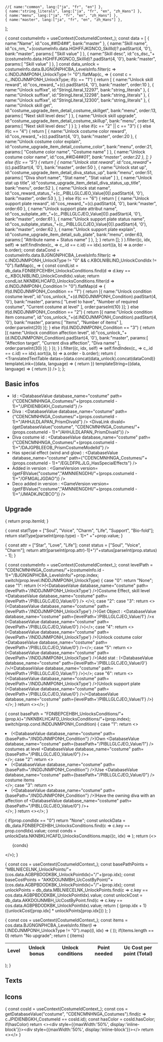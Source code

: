 


    //{ name:"common", lang:["ja", "fr", "en"] },
    { name:"string_literals", lang:["ja", "fr", "en", "zh_Hans"] },
    { name:"menu", lang:["ja", "fr", "en", "zh_Hans"] },
    { name:"master", lang:["ja", "fr", "en", "zh_Hans"] },
  ];

{
  const costumeInfo = useContext(CostumeIdContext_);
  const data = 
  [
    {
      name:"Name",
      id:"cos_##ID4##",
      bank:"master"
    },
    {
      name:"Skill name",
      id:"cs_nm_"+(costumeInfo.data.HGHFFJKGNCO_SkillId)?.padStart(4, '0'),
      bank:"master",
      params:[
        "Skill value"
      ]
    },
    {
      name:"Skill desc",
      id:"cs_dsc_"+(costumeInfo.data.HGHFFJKGNCO_SkillId)?.padStart(4, '0'),
      bank:"master",
      params:[
        "Skill value"
      ]
    },
  ]
  const data_unlock = costumeInfo.data.BJGNGNPHCBA_LevelsInfo.filter(c => c.INDDJNMPONH_UnlockType != "0").flatMap(c_ => 
    {
      const c = c_.INDDJNMPONH_UnlockType;
      if(c == "1")
      {
        return [
          {
            name:"Unlock skill reward",
            id:"cos_reward_"+(c).padStart(4, '0'),
            bank:"master",
            order:10
          },
          {
            name:"Unlock suffixe",
            id:"StringLiteral_12297",
            bank:"string_literals"
          },
          {
            name:"Unlock suffixe",
            id:"StringLiteral_12298",
            bank:"string_literals"
          },
          {
            name:"Unlock suffixe",
            id:"StringLiteral_12300",
            bank:"string_literals"
          },
          {
            name:"Unlock skill get",
            id:"costume_upgrade_item_detail_costume_skillget",
            bank:"menu",
            order:13,
            params:[
              "Next skill level desc"
            ]
          },
          {
            name:"Unlock skill upgrade",
            id:"costume_upgrade_item_detail_costume_skillup",
            bank:"menu",
            order:14,
            params:[
              "Next skill level desc"
            ]
          }
        ];
      }
      else if(c == "2" || c == "3")
      {
      }
      else if(c == "4")
      {
        return [
          {
            name:"Unlock costume color reward",
            id:"cos_reward_"+(c).padStart(4, '0'),
            bank:"master",
            order:20
          },
          {
            name:"Unlock costume color explain",
            id:"costume_upgrade_item_detail_costume_color",
            bank:"menu",
            order:21,
            params:[
              "Costume color name",
              "Costume name"
            ]
          },
          {
            name:"Unlock costume color name",
            id:"cos_##ID4##_01",
            bank:"master",
            order:22
          },
        ];
      }
      else if(c == "5")
      {
        return [
          {
            name:"Unlock stat reward",
            id:"cos_reward_"+(c).padStart(4, '0'),
            bank:"master",
            order:50
          },
          {
            name:"Unlock stat up",
            id:"costume_upgrade_item_detail_diva_status_up",
            bank:"menu",
            order:51,
            params:[
              "Diva short name",
              "Stat name",
              "Stat value"
            ]
          },
          {
            name:"Unlock stat up title",
            id:"costume_upgrade_item_detail_diva_status_up_title",
            bank:"menu",
            order:52
          },
          {
            name:"Unlock stat name",
            id:"cos_reward_status_"+(c_.PIBLLGLCJEO_Value[0]).padStart(4, '0'),
            bank:"master",
            order:53
          },
        ];
      }
      else if(c == "6")
      {
        return [
          {
            name:"Unlock support plate reward",
            id:"cos_reward_"+(c).padStart(4, '0'),
            bank:"master",
            order:60
          },
          {
            name:"Unlock support plate attribut name",
            id:"cos_subplate_attr_"+(c_.PIBLLGLCJEO_Value[0]).padStart(4, '0'),
            bank:"master",
            order:61
          },
          {
            name:"Unlock support plate status name",
            id:"cos_subplate_status_"+(c_.PIBLLGLCJEO_Value[0]).padStart(4, '0'),
            bank:"master",
            order:62
          },
          {
            name:"Unlock support plate explain",
            id:"costume_upgrade_item_detail_sub_plate",
            bank:"menu",
            order:63,
            params:[
              "Attribute name + Status name"
            ]
          },
        ];
      }
      return [];
    }
  ).filter((c, idx, self) => self.findIndex(c_ => c_.id == c.id) == idx).sort((a, b) => a.order - b.order);
  const dataCond = costumeInfo.data.BJGNGNPHCBA_LevelsInfo.filter(c => c.INDDJNMPONH_UnlockType != "0" && c.KBOLNIBLIND_UnlockCondIdx != "0").flatMap(c_ => 
    {
      const condList = db_data.FDNBEPCEHBH_UnlocksConditions.find(d => d.key == c_.KBOLNIBLIND_UnlockCondIdx).value;
      return condList.NKNBKLHCAFD_UnlocksConditions.filter(d => d.INDDJNMPONH_Condition != "0").flatMap(d => {
        if(d.INDDJNMPONH_Condition == "1")
        {
          return [{
            name:"Unlock condition costume level",
            id:"cos_unlock_"+(d.INDDJNMPONH_Condition).padStart(4, '0'),
            bank:"master",
            params:[
              "Level to have",
              "Number of required costume",
              "Current costume at level"
            ],
            order:parseInt(10)
          }];
        }
        else if(d.INDDJNMPONH_Condition == "2")
        {
          return [{
            name:"Unlock condition item consume",
            id:"cos_unlock_"+(d.INDDJNMPONH_Condition).padStart(4, '0'),
            bank:"master",
            params:[
              "Items",
              "Number of items"
            ],
            order:parseInt(20)
          }];
        }
        else if(d.INDDJNMPONH_Condition == "3")
        {
          return [{
            name:"Unlock condition affection level",
            id:"cos_unlock_"+(d.INDDJNMPONH_Condition).padStart(4, '0'),
            bank:"master",
            params:[
              "Affection target",
              "Current diva affection",
              "Diva name"
            ],
            order:parseInt(30)
          }];
        }
      });
    }
  ).filter((c, idx, self) => self.findIndex(c_ => c_.id == c.id) == idx).sort((a, b) => a.order - b.order);
  return (
    <TranslatedTextTable datas={data.concat(data_unlock).concat(dataCond)} 
      templateLink={(data, language) => { return <CostumeLanguageLink bank={data.bank} id={data.id} language={language} />}} 
      templateString={(data, language) => { return <CostumeString bank={data.bank} id={data.id} language={language} />}} 
    />
  );
};


<LanguageContext files={languagesFiles}>

<CostumeIdContext costumeId={{id:props.costumeId}}>

<div style={{position:'relative'}}><div style={{position: 'absolute',top:'0px', right:'0'}}><div style={{position:'relative'}}><CostumeImage type="costume" /><span style={{position:'absolute', maxWidth:'40%', right:'0', bottom:'0', backgroundColor:'#FFBBBBAA', borderRadius:'50%'}}><CostumeImage type="costume" colorId="1" /></span></div></div></div>


## Basic infos

* Id : <DatabaseValue database_name="costume" path={"CDENCMNHNGA_Costumes/"+(props.costumeId - 1)+"/JPIDIENBGKH_CostumeId"} />
* Diva : <DatabaseValue database_name="costume" path={"CDENCMNHNGA_Costumes/"+(props.costumeId - 1)+"/AHHJLDLAPAN_PrismDivaId"} /> <DivaLink divaId={getDatabaseValue("costume", "CDENCMNHNGA_Costumes/"+(props.costumeId - 1)+"/AHHJLDLAPAN_PrismDivaId")} />
* Diva costume id : <DatabaseValue database_name="costume" path={"CDENCMNHNGA_Costumes/"+(props.costumeId - 1)+"/DAJGPBLEEOB_PrismCostumeModelId"} />
* Has special effect (wind and glow) : <DatabaseValue database_name="costume" path={"CDENCMNHNGA_Costumes/"+(props.costumeId - 1)+"/EGLDFPILJLG_HasSpecialEffects"} />
* Added in version : <GameVersion version={getFBValue("costume","AMNNIENGDHI/"+(props.costumeId - 1)+"/OFMGALJGDAO")} />
* Deco added in version : <GameVersion version={getFBValue("costume","AMNNIENGDHI/"+(props.costumeId - 1)+"/JMADKJNCBCO")} />

## Upgrade

{
  return prop.itemId;
}

{
  const statType = ["Soul", "Voice", "Charm", "Life", "Support", "Bio-fold"];
  return statType[parseInt(prop.type) - 1]+" +"+prop.value;
}

{
  const attr = ["Star", "Love", "Life"];
  const status = ["Soul", "Voice", "Charm"];
  return attr[parseInt(prop.attr)-1]+"/"+status[parseInt(prop.status) - 1];
}

{
  const costumeInfo = useContext(CostumeIdContext_);
  const levelPath = "CDENCMNHNGA_Costumes/"+(costumeInfo.id - 1)+"/BJGNGNPHCBA_LevelsInfo/"+prop.index;
  switch(prop.level.INDDJNMPONH_UnlockType)
  {
    case "0":
      return "None";
    case "1":
      return (<>(<DatabaseValue database_name="costume" path={levelPath+'/INDDJNMPONH_UnlockType'} />)Costume Effect, skill level <DatabaseValue database_name="costume" path={levelPath+'/PIBLLGLCJEO_Value/0'} /> </>);
    case "2":
    case "3":
      return <>(<DatabaseValue database_name="costume" path={levelPath+'/INDDJNMPONH_UnlockType'} />)Get Object : <DatabaseValue database_name="costume" path={levelPath+'/PIBLLGLCJEO_Value/1'} />x <ObjectName itemId={prop.level.PIBLLGLCJEO_Value[0]} />(<DatabaseValue database_name="costume" path={levelPath+'/PIBLLGLCJEO_Value/0'} />)</>;
    case "4":
      return <>(<DatabaseValue database_name="costume" path={levelPath+'/INDDJNMPONH_UnlockType'} />)Unlock costume color <DatabaseValue database_name="costume" path={levelPath+'/PIBLLGLCJEO_Value/0'} /></>;
    case "5":
      return <>(<DatabaseValue database_name="costume" path={levelPath+'/INDDJNMPONH_UnlockType'} />)Add stat : <StatBonus type={prop.level.PIBLLGLCJEO_Value[0]} value={prop.level.PIBLLGLCJEO_Value[1]} />(<DatabaseValue database_name="costume" path={levelPath+'/PIBLLGLCJEO_Value/0'} />/<DatabaseValue database_name="costume" path={levelPath+'/PIBLLGLCJEO_Value/1'} />)</>;
    case "6":
      return <>(<DatabaseValue database_name="costume" path={levelPath+'/INDDJNMPONH_UnlockType'} />)Unlock support plate <SupportPlate attr={prop.level.PIBLLGLCJEO_Value[0]} status={prop.level.PIBLLGLCJEO_Value[1]} />(<DatabaseValue database_name="costume" path={levelPath+'/PIBLLGLCJEO_Value/0'} />/<DatabaseValue database_name="costume" path={levelPath+'/PIBLLGLCJEO_Value/1'} />)</>;
  }
  return <></>;
}

{
  const basePath = "FDNBEPCEHBH_UnlocksConditions/"+(prop.k)+"/NKNBKLHCAFD_UnlocksConditions/"+(prop.index);
  switch(prop.cond.INDDJNMPONH_Condition)
  {
    case "1":
      return <><li>(<DatabaseValue database_name="costume" path={basePath+"/INDDJNMPONH_Condition"} />)Own <DatabaseValue database_name="costume" path={basePath+"/PIBLLGLCJEO_Value/1"} /> costumes at level <DatabaseValue database_name="costume" path={basePath+"/PIBLLGLCJEO_Value/0"} />+</li></>;
    case "2":
      return <><li>(<DatabaseValue database_name="costume" path={basePath+"/INDDJNMPONH_Condition"} />)Use <DatabaseValue database_name="costume" path={basePath+"/PIBLLGLCJEO_Value/0"} /> costume items</li></>;
    case "3":
      return <><li>(<DatabaseValue database_name="costume" path={basePath+"/INDDJNMPONH_Condition"} />)Have the owning diva with an affection of <DatabaseValue database_name="costume" path={basePath+"/PIBLLGLCJEO_Value/0"} />+</li></>;
  }
  return <></>;
}

{
  if(prop.condIdx == "0")
    return "None";
  const unlockData = db_data.FDNBEPCEHBH_UnlocksConditions.find(c => c.key == prop.condIdx).value;
  const conds = unlockData.NKNBKLHCAFD_UnlocksConditions.map((c, idx) => <UpgradeRowCond k={prop.condIdx} index={idx} cond={c} />);
  return (<>
    <ul>
    {conds}
    </ul>
  </>);
}

{
  const cos = useContext(CostumeIdContext_);
  const basePathPoints = "MBLNIECELNK_UnlockPoints/"+(cos.data.AGBPBDODKBK_UnlockPointIdx)+"/"+(prop.idx);
  const baseCostPoints = "AKKDOIJNMBH_UcCostByPoint/"+(cos.data.AGBPBDODKBK_UnlockPointIdx)+"/"+(prop.idx);
  const unlockPoints = db_data.MBLNIECELNK_UnlockPoints.find(c => c.key == cos.data.AGBPBDODKBK_UnlockPointIdx).value;
  const unlockCost = db_data.AKKDOIJNMBH_UcCostByPoint.find(c => c.key == cos.data.AGBPBDODKBK_UnlockPointIdx).value;
  return (<tr>
    <td>{prop.idx + 1}</td>
    <td><UpgradeRowUnlock index={prop.idx} level={prop.level} /></td>
    <td><UpgradeRowConds condIdx={prop.level.KBOLNIBLIND_UnlockCondIdx} /></td>
    <td><DatabaseValue database_name="costume" path={basePathPoints} /></td>
    <td><DatabaseValue database_name="costume" path={baseCostPoints} /> ({unlockCost[prop.idx] * unlockPoints[prop.idx]})</td>
    </tr>);
}

{
  const cos = useContext(CostumeIdContext_);
  const items = cos.data.BJGNGNPHCBA_LevelsInfo.filter(l => l.INDDJNMPONH_UnlockType != "0").map((l, idx) => (
    <UpgradeRow level={l} idx={idx} />
  ));
  if(items.length == 0)
    return "No upgrade";
  return (
    <table>
    <thead>
    <tr>
    <th>Level</th>
    <th>Unlock bonus</th>
    <th>Unlock conditions</th>
    <th>Point needed</th>
    <th>Uc Cost per point (Total)</th>
    </tr>
    </thead>
    <tbody>
    {items}
    </tbody>
    </table>
  );
}

<UpgradeTable />

## Texts

<LanguageTabs>
  <CostumeTextTable />
</LanguageTabs>

## Icons

{
  const cosId = useContext(CostumeIdContext_);
  const cos = getDatabaseValue("costume", "CDENCMNHNGA_Costumes").find(c => c.JPIDIENBGKH_CostumeId == cosId.id);
  const hasColor = cosId.hasColor;
  if(hasColor)
    return <><div style={{maxWidth:'50%', display:'inline-block'}}><CostumeImage type={p.type} /></div><div style={{maxWidth:'50%', display:'inline-block'}}><CostumeImage type={p.type} colorId="1" /></div></>
  return <><CostumeImage type={p.type} /></>
}

<Tabs groupId="costumeIcon">
  <TabItem value="costume" label="Costume" default>
    <CostumeImageWithColor type="costume" />
  </TabItem>
  <TabItem value="s_size" label="S size" default>
    <CostumeImageWithColor type="s_size" />
  </TabItem>
  <TabItem value="m_size" label="M size" default>
    <CostumeImageWithColor type="m_size" />
  </TabItem>
  <TabItem value="l_size" label="L size" default>
    <CostumeImageWithColor type="l_size" />
  </TabItem>
  <TabItem value="ps" label="PS" default>
    <CostumeImageWithColor type="ps" />
  </TabItem>
</Tabs>


</CostumeIdContext>

</LanguageContext>
